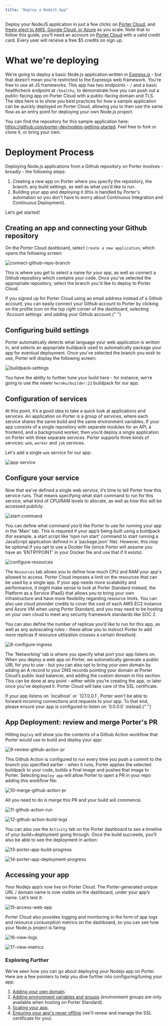 ```yaml
---
title: "Deploy a NodeJS App"
---
```


Deploy your NodeJS application in just a few clicks on [Porter Cloud](https://porter.run/porter-cloud), and [freely eject to AWS, Google Cloud, or Azure](https://docs.porter.run/provision/overview) as you scale. Note that to follow this guide, you’ll need an account on [Porter Cloud](https://porter.run/porter-cloud) with a valid credit card. Every user will receive a free $5 credits on sign up.
# What we're deploying

We’re going to deploy a basic Node.js application written in [Express.js](https://expressjs.com/) - but that doesn’t mean you’re restricted to the Expressjs web framework. You’re free to use all JS frameworks. This app has two endpoints - `/` and a basic healthcheck endpoint at `/healthz`, to demonstrate how you can push out a public-facing app on Porter Cloud with a public-facing domain and TLS. The idea here is to show you best practices for how a sample application can be quickly deployed on Porter Cloud, allowing you to then use the same flow as an entry point for deploying your own Node.js project.

You can find the repository for this sample application here: https://github.com/porter-dev/nodejs-getting-started. Feel free to fork or clone it, or bring your own.

# Deployment Process

Deploying Node.js applications from a Github repository on Porter involves - broadly - the following steps:

1. Creating a new app on Porter where you specify the repository, the branch, any build settings, as well as what you’d like to run.
2. Building your app and deploying it (this is handled by Porter's automation so you don't have to worry about Continuous Integration and Continuous Deployment).

Let’s get started!

## Creating an app and connecting your Github repository

On the Porter Cloud dashboard, select `Create a new application`, which opens the following screen:

![connect-github-repo-branch](/images//guides/getting-started-porter-cloud-nodejs/3-connect-github-repo-branch.png)

This is where you get to select a name for your app, as well as connect a Github repository which contains your code. Once you've selected the appropriate repository, select the branch you'd like to deploy to Porter Cloud. 

<Info>
  If you signed up for Porter Cloud using an email address instead of a Github account, you can easily connect your Github account to Porter by clicking on the profile icon on the top right corner of the dashboard, selecting `Account settings` and adding your Github account.{" "}
</Info>
 
## Configuring build settings

Porter automatically detects what language your web application is written in, and selects an appopriate buildpack used to automatically package your app for eventual deployment. Once you’ve selected the branch you wish to use, Porter will display the following screen:

![buildpack-settings](/images//guides/getting-started-porter-cloud-nodejs/4-configure-buildpack-settings.png)

You have the ability to further tune your build here - for instance, we're going to use the newer `heroku/builder:22` buildpack for our app.

## Configuration of services

At this point, it’s a good idea to take a quick look at applications and services. An application on Porter is a group of services, where each service shares the same build and the same environment variables. If your app consists of a single repository with separate modules for an API, a frontend, and a background worker, then you’d deploy a single application on Porter with three separate services. Porter supports three kinds of services: `web`, `worker` and `job` services. 

Let's add a single `web` service for our app:

![app-service](/images//guides/getting-started-porter-cloud-nodejs/5-add-app-service.png)

## Configure your service

Now that we’ve defined a single web service, it’s time to tell Porter how this service runs. That means specifying what start command to run for this service, what kind of CPU/RAM levels to allocate, as well as how this will be accessed publicly.

![start-command](/images//guides/getting-started-porter-cloud-nodejs/6-configure-start-command.png)

You can define what command you’d like Porter to use for running your app in the 'Main' tab. This is required if your app’s being built using a buildpack (for example, a start script like 'npm run start' command to start running a JavaScript application defined in a 'package.json' file). However, this _may_ be optional if you opt to use a Docker file (since Porter will assume you have an 'ENTRYPOINT' in your Docker file and use that if it exists).

![configure-resources](/images//guides/getting-started-porter-cloud-nodejs/7-configure-resources.png)

The `Resources` tab allows you to define how much CPU and RAM your app's allowed to access.  Porter Cloud imposes a limit on the resources that can be used by a single app. If your app needs more scalability and performance, it might make sense to look at Porter Standard instead, the Platform as a Service (PaaS) that allows you to bring your own infrastructure and have more flexibility regarding resource limits. You can also use cloud provider credits to cover the cost of each AWS EC2 instance and Azure VM when using Porter Standard, and you may need to be hosting on your own cloud to meet any security framework standards like SOC 2.

You can also define the number of replicas you’d like to run for this app, as well as any autoscaling rules - these allow you to instruct Porter to add more replicas if resource utilization crosses a certain threshold.

![8-configure-ingress](/images//guides/getting-started-porter-cloud-nodejs/8-configure-ingress.png)

The 'Networking' tab is where you specify what port your app listens on. When you deploy a web app on Porter, we automatically generate a public URL for you to use - but you can also opt to bring your own domain by adding an A record to your DNS records pointing your domain at Porter Cloud’s public load balancer, and adding the custom domain in this section. This can be done at any point - either while you’re creating the app, or later once you’ve deployed it. Porter Cloud will take care of the SSL certificate.

<Info>
  If your app listens on `localhost` or `127.0.0.1`, Porter won't be able to forward incoming connections and requests to your app. To that end, please ensure your app is configured to listen on `0.0.0.0` instead.{" "}
</Info>

## App Deployment: review and merge Porter's PR

Hitting `Deploy` will show you the contents of a Github Action workflow that Porter would use to build and deploy your app:

![9-review-github-action-pr](/images//guides/getting-started-porter-cloud-nodejs/9-review-github-action-pr.png)

This Github Action is configured to run every time you push a commit to the branch you specified earlier - when it runs, Porter applies the selected buildpack to your code, builds a final image and pushes that image to Porter. Selecting `Deploy app` will allow Porter to open a PR in your repo adding this workflow file:

![10-merge-github-action-pr](/images//guides/getting-started-porter-cloud-nodejs/10-merge-github-action-pr.png)

All you need to do is merge this PR and your build will commence.

![11-github-action-run](/images//guides/getting-started-porter-cloud-nodejs/11-github-action-run.png)

![12-github-action-build-logs](/images//guides/getting-started-porter-cloud-nodejs/12-github-action-build-logs.png)

You can also use the `Activity` tab on the Porter dashboard to see a timeline of your build+deployment going through. Once the build succeeds, you'll also be able to see the deployment in action:

![13-porter-app-build-progress](/images//guides/getting-started-porter-cloud-nodejs/13-porter-app-build-progress.png)

![14-porter-app-deployment-progress](/images//guides/getting-started-porter-cloud-nodejs/14-porter-app-deployment-progress.png)

## Accessing your app

Your Nodejs app’s now live on Porter Cloud. The Porter-generated unique URL / domain name is now visible on the dashboard, under your app’s name. Let’s test it:

![15-access-web-app](/images//guides/getting-started-porter-cloud-nodejs/15-access-web-app.png)

Porter Cloud also provides logging and monitoring in the form of app logs and resource consumption metrics on the dashboard, so you can see how your Node.js project is faring:

![16-view-logs](/images//guides/getting-started-porter-cloud-nodejs/16-view-logs.png)

![17-view-metrics](/images//guides/getting-started-porter-cloud-nodejs/17-view-metrics.png)

### Exploring Further

We've seen how you can go about deploying your Nodejs app on Porter. Here are a few pointers to help you dive further into configuring/tuning your app:

1. [Adding your own domain](/configure/custom-domains).
2. [Adding environment variables and groups](/configure/environment-groups) (environment groups are only available when hosting on Porter Standard).
3. [Scaling your app](/configure/autoscaling). 
4. [Ensuring your app's never offline](/configure/health-checks) (we'll renew and manage the SSL certificate for you). 
